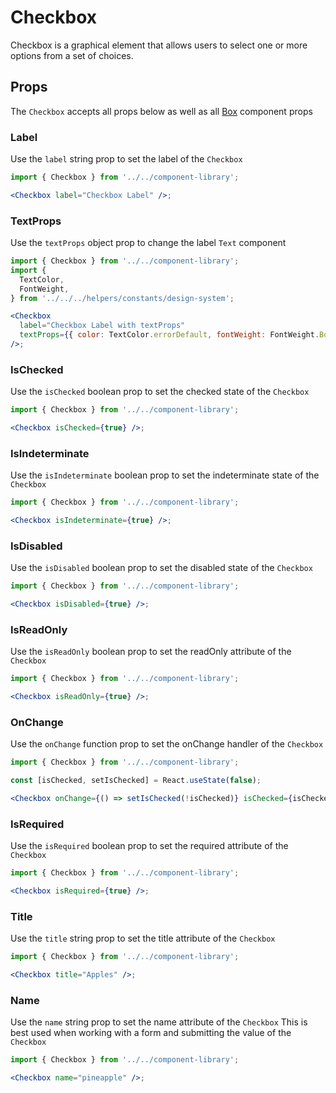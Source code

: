 

# Checkbox

Checkbox is a graphical element that allows users to select one or more options from a set of choices.

<Canvas>
  <Story id="components-componentlibrary-checkbox--default-story" />
</Canvas>

## Props

The `Checkbox` accepts all props below as well as all [Box](/docs/components-ui-box--default-story#props) component props

<ArgsTable of={Checkbox} />

### Label

Use the `label` string prop to set the label of the `Checkbox`

<Canvas>
  <Story id="components-componentlibrary-checkbox--label" />
</Canvas>

```jsx
import { Checkbox } from '../../component-library';

<Checkbox label="Checkbox Label" />;
```

### TextProps

Use the `textProps` object prop to change the label `Text` component

<Canvas>
  <Story id="components-componentlibrary-checkbox--text-props" />
</Canvas>

```jsx
import { Checkbox } from '../../component-library';
import {
  TextColor,
  FontWeight,
} from '../../../helpers/constants/design-system';

<Checkbox
  label="Checkbox Label with textProps"
  textProps={{ color: TextColor.errorDefault, fontWeight: FontWeight.Bold }}
/>;
```

### IsChecked

Use the `isChecked` boolean prop to set the checked state of the `Checkbox`

<Canvas>
  <Story id="components-componentlibrary-checkbox--is-checked" />
</Canvas>

```jsx
import { Checkbox } from '../../component-library';

<Checkbox isChecked={true} />;
```

### IsIndeterminate

Use the `isIndeterminate` boolean prop to set the indeterminate state of the `Checkbox`

<Canvas>
  <Story id="components-componentlibrary-checkbox--is-indeterminate" />
</Canvas>

```jsx
import { Checkbox } from '../../component-library';

<Checkbox isIndeterminate={true} />;
```

### IsDisabled

Use the `isDisabled` boolean prop to set the disabled state of the `Checkbox`

<Canvas>
  <Story id="components-componentlibrary-checkbox--is-disabled" />
</Canvas>

```jsx
import { Checkbox } from '../../component-library';

<Checkbox isDisabled={true} />;
```

### IsReadOnly

Use the `isReadOnly` boolean prop to set the readOnly attribute of the `Checkbox`

<Canvas>
  <Story id="components-componentlibrary-checkbox--is-read-only" />
</Canvas>

```jsx
import { Checkbox } from '../../component-library';

<Checkbox isReadOnly={true} />;
```

### OnChange

Use the `onChange` function prop to set the onChange handler of the `Checkbox`

<Canvas>
  <Story id="components-componentlibrary-checkbox--on-change" />
</Canvas>

```jsx
import { Checkbox } from '../../component-library';

const [isChecked, setIsChecked] = React.useState(false);

<Checkbox onChange={() => setIsChecked(!isChecked)} isChecked={isChecked} />;
```

### IsRequired

Use the `isRequired` boolean prop to set the required attribute of the `Checkbox`

<Canvas>
  <Story id="components-componentlibrary-checkbox--is-required" />
</Canvas>

```jsx
import { Checkbox } from '../../component-library';

<Checkbox isRequired={true} />;
```

### Title

Use the `title` string prop to set the title attribute of the `Checkbox`

<Canvas>
  <Story id="components-componentlibrary-checkbox--title" />
</Canvas>

```jsx
import { Checkbox } from '../../component-library';

<Checkbox title="Apples" />;
```

### Name

Use the `name` string prop to set the name attribute of the `Checkbox`
This is best used when working with a form and submitting the value of the `Checkbox`

<Canvas>
  <Story id="components-componentlibrary-checkbox--name" />
</Canvas>

```jsx
import { Checkbox } from '../../component-library';

<Checkbox name="pineapple" />;
```
